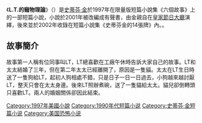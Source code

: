 {{Infobox Book 
|書名      = L.T.的寵物理論
|圖像      = L. T.'s Theory of Pets.jpg
|圖像說明  = 有聲書封面
|作者      = [[史蒂芬·金|史蒂芬·金]]
|原名      = L. T.'s Theory of Pets
|中文書名  =
|出版地    = {{USA}}
|語言      = [[英語|英語]]
|題材      = [[短篇小說|短篇小說]]<br>[[恐怖小說|恐怖小說]]
|類型      =
|出版者    = 
|出版日期  = 1997年
}}

《'''L.T.的寵物理論'''》（{{lang-en|'''L. T.'s Theory of Pets'''}}）是[[史蒂芬·金|史蒂芬·金]]於1997年在限量版短篇小說集《六個故事》上的一部短篇小說，小說於2001年被改編成有聲書，由金親自在[[皇家節日大廳|皇家節日大廳]]演繹，後來並於2002年收錄在短篇小說集《史蒂芬金的14張牌》內。。

==故事簡介==
故事第一人稱有位同事叫LT，LT總喜歡在工廠午休時告訴大家自己的故事。LT和太太結婚了三年，但在第二年太太已經離開了，原因是一隻貓。太太在LT生日時送了一隻狗給LT，起初人狗相處不錯，只是日子一日一日過去，小狗越來越討厭LT，整天只會在太太身邊。後來LT照辦煮碗，送了一隻貓給太太。貓兒卻倒轉頭只喜歡LT。兩人的婚姻關係卻因此結束。
{{史蒂芬金的14張牌}}

{{史蒂芬·金}}

[[Category:1997年美國小說|Category:1997年美國小說]]
[[Category:1990年代短篇小说|Category:1990年代短篇小说]]
[[Category:史蒂芬·金短篇小说|Category:史蒂芬·金短篇小说]]
[[Category:美国恐怖小说|Category:美国恐怖小说]]